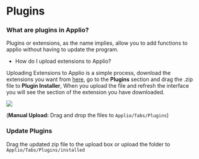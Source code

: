 # Plugins
### What are plugins in Applio?
Plugins or extensions, as the name implies, allow you to add functions to applio without having to update the program.


- How do I upload extensions to Applio?

Uploading Extensions to Applio is a simple process, download the extensions you want from [here](https://github.com/IAHispano/Applio-Plugins), go to the **Plugins** section and drag the .zip file to **Plugin Installer**, When you upload the file and refresh the interface you will see the section of the extension you have downloaded.

![](/Plugin.png)

(**Manual Upload:** Drag and drop the files to `Applio/Tabs/Plugins`)

### Update Plugins

Drag the updated zip file to the upload box or upload the folder to `Applio/Tabs/Plugins/installed`
